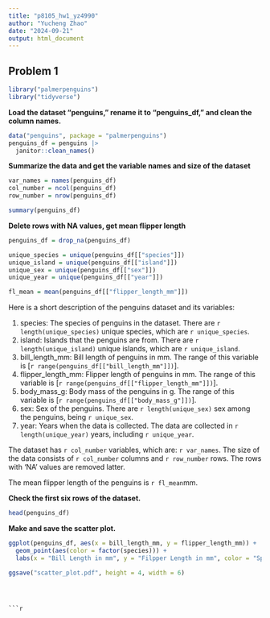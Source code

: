 ```yaml
---
title: "p8105_hw1_yz4990"
author: "Yucheng Zhao"
date: "2024-09-21"
output: html_document
---
```



## Problem 1
```r
library("palmerpenguins")
library("tidyverse")
```


**Load the dataset "penguins," rename it to "penguins_df," and clean the column names.**
```r
data("penguins", package = "palmerpenguins")
penguins_df = penguins |> 
  janitor::clean_names()
```


**Summarize the data and get the variable names and size of the dataset**
```r
var_names = names(penguins_df)
col_number = ncol(penguins_df)
row_number = nrow(penguins_df)

summary(penguins_df)
```


**Delete rows with NA values, get mean flipper length**
```r
penguins_df = drop_na(penguins_df)

unique_species = unique(penguins_df[["species"]])
unique_island = unique(penguins_df[["island"]])
unique_sex = unique(penguins_df[["sex"]])
unique_year = unique(penguins_df[["year"]])

fl_mean = mean(penguins_df[["flipper_length_mm"]])
```
Here is a short description of the penguins dataset and its variables:

1. species: The species of penguins in the dataset. There are `r length(unique_species)` unique species, which are `r unique_species`. 
1. island: Islands that the penguins are from. There are `r length(unique_island)` unique islands, which are `r unique_island`. 
1. bill_length_mm: Bill length of penguins in mm. The range of this variable is [`r range(penguins_df[["bill_length_mm"]])`].
1. flipper_length_mm: Flipper length of penguins in mm. The range of this variable is [`r range(penguins_df[["flipper_length_mm"]])`].
1. body_mass_g: Body mass of the penguins in g. The range of this variable is [`r range(penguins_df[["body_mass_g"]])`].
1. sex: Sex of the penguins. There are `r length(unique_sex)` sex among the penguins, being `r unique_sex`.
1. year: Years when the data is collected. The data are collected in `r length(unique_year)` years, including `r unique_year`.

The dataset has `r col_number` variables, which are: `r var_names`. The size of the data consists of `r col_number` columns and `r row_number` rows. The rows with 'NA' values are removed latter. 

The mean flipper length of the penguins is `r fl_mean`mm.

**Check the first six rows of the dataset.**
```r
head(penguins_df)
```



**Make and save the scatter plot.**
```r
ggplot(penguins_df, aes(x = bill_length_mm, y = flipper_length_mm)) +
  geom_point(aes(color = factor(species))) + 
  labs(x = "Bill Length in mm", y = "Filpper Length in mm", color = "Species")

ggsave("scatter_plot.pdf", height = 4, width = 6)
```
```



```r

```


